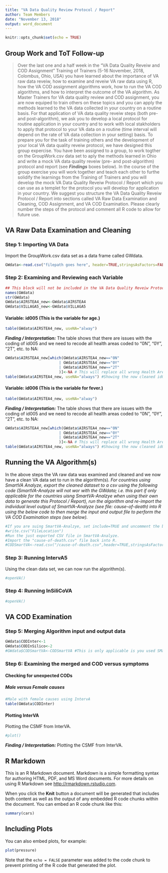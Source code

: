 ```yaml
---
title: "VA Data Quality Review Protocol / Report"
author: Team Members
date: "November 13, 2018"
output: word_document
---
```


```r
knitr::opts_chunk$set(echo = TRUE)
```

<!--
This is a R Markdown comment:
You can use this notation to comment-out text. FOr example if you wnat this to be a pure protocol (i.e. just the protocol steps), you can comment-out the sections titles "Findings" below and they will not appear in your output document.
-->

## Group Work and ToT Follow-up

> Over the last one and a half week in the "VA Data Quality Reveiw and COD Assignment" Training of Trainers (5-16 November, 2018, Colombus, Ohio, USA) you have learned about the importance of VA raw data reveiw, how to examine and reveiw VA raw data using R, how the VA COD assignment algorithms work, how to run the VA COD algorithms, and how to interpret the outcome of the VA algorithm.
As Master Trainers for VA data quality review and COD assignment, you are now equiped to train others on these topics and you can apply the methods learned to the VA data collected in your country on a routine basis. For that application of VA data quality reveiw steps (both pre- and post-algorithm), we ask you to develop a local protocol for routine application in your country and to work with local stakholders to apply that protocol to your VA data on a routine (time interval will depend on the rate of VA data collection in your setting) basis.
To prepare you for the task of training others and the development of your local VA data quality reveiw protocol, we have designed  this group expercise. You have been assigned to a group, to work togther on the GroupWork.csv data set to aply the methods learned in Ohio and write a mock VA data quality reveiw (pre- and post-algorithm) protocol and report (see ***Findings*** boxes below). In the course of the group exercise you will work together and teach each other to furthe solidify the learnings from the Training of Trainers and you will develop the mock VA Data Quality Reveiw Protocol / Report which you can use as a templet for the protocol you will develop for application in your country.
We suggest you structure the VA Data Quality Reveiw Protocol / Report into sections called VA Raw Data Examination and Cleaning, COD Assignment, and VA COD Examination. Please clearly number the steps of the protocol and comment all R code to allow for future use.

## VA Raw Data Examination and Cleaning

### Step 1: Importing VA Data
Import the GroupWork.csv data set as a data frame called GWdata.
```r
GWdata<-read.csv("filepath goes here", header=TRUE,stringsAsFactors=FALSE)
```

### Step 2: Examining and Reviewing each Variable
```r
## This block will not be included in the VA Data Quality Reveiw Protocol as echo=FALSE. You can use this block for R commands and data manipulations which you dont wnat to show in the Protocol but which you need to do in the "background".
names(GWdata)
str(GWdata)
GWdata$AIRSTEA4_new<-GWdata$AIRSTEA4
GWdata$VILLAGA5_new<-GWdata$VILLAGA5
```

#### Variable: id005 (This is the variable for age.)
```r
table(GWdata$AIRSTEA4_new, useNA="alway")
```
***Finding / Interpretation:***
The table shows that there are issues with the coding of id005 and we need to recode all health areas coded to "0N", "0Y", "2T", etc. to NA:
```r
GWdata$AIRSTEA4_new[which(GWdata$AIRSTEA4_new=="0N"
                        | GWdata$AIRSTEA4_new=="0Y"
                        | GWdata$AIRSTEA4_new=="2T"
                        )]<-NA # This will replace all wrong Health Areas codes with NA.
table(GWdata$AIRSTEA4_new, useNA="always") #Showing the now cleaned id005 variable.
```

#### Variable: id006 (This is the variable for fever.)
```r
table(GWdata$AIRSTEA4_new, useNA="alway")
```
***Finding / Interpretation:***
The table shows that there are issues with the coding of id005 and we need to recode all health areas coded to "0N", "0Y", "2T", etc. to NA:
```r
GWdata$AIRSTEA4_new[which(GWdata$AIRSTEA4_new=="0N"
                        | GWdata$AIRSTEA4_new=="0Y"
                        | GWdata$AIRSTEA4_new=="2T"
                        )]<-NA # This will replace all wrong Health Areas codes with NA.
table(GWdata$AIRSTEA4_new, useNA="always") #Showing the now cleaned id005 variable.
```

## Running the VA Algorithm(s)
In the above steps the VA raw data was examined and cleaned and we now have a clean VA data set to run in the algorithm(s).
*For countries using SmartVA Analyze, export the cleaned dataset to a csv using the following code (SmartVA-Analyze will not wor with the GWdata; i.e. this part if only applicable for the countries uisng SmartVA-Analzye when using their own data to generate this Protocol / Report), run the algorithm and re-import the individual level output of SmartVA-Analyze (see file: cause-of-death) into R using the below code to then merge the input and output file to perform the VA COD Examination steps (see below).*
```r
#If you are suing SmartVA-Analzye, set include=TRUE and uncomment the below commnads.
#write.csv("FileLocation")
#Run the just exported CSV file in SmartVA-Analyze.
#Import the "cause-of-death.csv" file back into R.
#CODSmartVA<-read.csv("/cause-of-death.csv",header=TRUE,stringsAsFactors=FALSE)
```

### Step 3: Running IntervA5
Using the clean data set, we can now run the algorithm(s).
```r
#openVA()
```

### Step 4: Running InSiliCoVA
```r
#openVA()
```

## VA COD Examination
### Step 5: Merging Algorithm input and output data
```r
GWdata$CODInter<-1
GWdata$CODInSilico<-2
#GWdata$CODSmartVA<-CODSmartVA #This is only applicable is you used SMartVA-Analyze (outside of R) to get the COD.
```

### Step 6: Examining the merged and COD versus symptoms
#### Checking for unexpected CODs
##### Male versus Female causes
```r
#Male with female causes using IntervA
table(GWdata$CODInter)
```




#### Plotting InterVA
Plotting the CSMF from InterVA.
```r
#plot()
```

***Finding / Interpretation:***
Plotting the CSMF from InterVA.


## R Markdown

This is an R Markdown document. Markdown is a simple formatting syntax for authoring HTML, PDF, and MS Word documents. For more details on using R Markdown see <http://rmarkdown.rstudio.com>.

When you click the **Knit** button a document will be generated that includes both content as well as the output of any embedded R code chunks within the document. You can embed an R code chunk like this:

```r
summary(cars)
```

## Including Plots

You can also embed plots, for example:

```r
plot(pressure)
```

Note that the `echo = FALSE` parameter was added to the code chunk to prevent printing of the R code that generated the plot.
